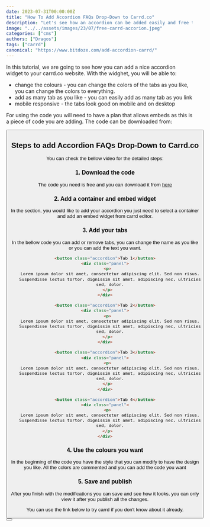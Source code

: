 ```yaml
---
date: 2023-07-31T00:00:00Z
title: "How To Add Accordion FAQs Drop-Down to Carrd.co"
description: "Let's see how an accordion can be added easily and free to a carrd.co website."
image: "../../assets/images/23/07/free-carrd-accorion.jpeg"
categories: ["cms"]
authors: ["Dragos"]
tags: ["carrd"]
canonical: "https://www.bitdoze.com/add-accordion-carrd/"
---
```



In this tutorial, we are going to see how you can add a nice accordion widget to your carrd.co website. With the widghet, you will be able to:

- change the colours - you can change the colors of the tabs as you like, you can change the colors to everything.
- add as many tab as you like - you can easily add as many tab as you link
- mobile responsive - the tabs look good on mobile and on desktop

For using the code you will need to have a plan that allows embeds as this is a piece of code you are adding. The code can be downloaded from:

<Button link="https://go.carrdme.com/accordion" text="Carrd.co accordion" />

## Steps to add Accordion FAQs Drop-Down to Carrd.co

You can check the bellow video for the detailed steps:

<YouTubeEmbed
  url="https://www.youtube.com/embed/c7WfK-LviA4"
  label="How To Add Accordion FAQs Drop-Down to Carrd.co"
/>

### 1. Download the code

The code you need is free and you can download it from [here](https://go.carrdme.com/accordion)

### 2. Add a container and embed widget

In the section, you would like to add your accordion you just need to select a container and add an embed widget from carrd editor.

### 3. Add your tabs

In the bellow code you can add or remove tabs, you can change the name as you like or you can add the text you want.

```html
<button class="accordion">Tab 1</button>
<div class="panel">
  <p>
    Lorem ipsum dolor sit amet, consectetur adipiscing elit. Sed non risus.
    Suspendisse lectus tortor, dignissim sit amet, adipiscing nec, ultricies
    sed, dolor.
  </p>
</div>

<button class="accordion">Tab 2</button>
<div class="panel">
  <p>
    Lorem ipsum dolor sit amet, consectetur adipiscing elit. Sed non risus.
    Suspendisse lectus tortor, dignissim sit amet, adipiscing nec, ultricies
    sed, dolor.
  </p>
</div>

<button class="accordion">Tab 3</button>
<div class="panel">
  <p>
    Lorem ipsum dolor sit amet, consectetur adipiscing elit. Sed non risus.
    Suspendisse lectus tortor, dignissim sit amet, adipiscing nec, ultricies
    sed, dolor.
  </p>
</div>

<button class="accordion">Tab 4</button>
<div class="panel">
  <p>
    Lorem ipsum dolor sit amet, consectetur adipiscing elit. Sed non risus.
    Suspendisse lectus tortor, dignissim sit amet, adipiscing nec, ultricies
    sed, dolor.
  </p>
</div>
```

### 4. Use the colours you want

In the beginning of the code you have the style that you can modify to have the design you like. All the colors are commented and you can add the code you want

### 5. Save and publish

After you finish with the modifications you can save and see how it looks, you can only view it after you publish all the changes.

You can use the link below to try carrd if you don't know about it already.

<Button link="https://go.bitdoze.com/carrd" text="Carrd.co" />
